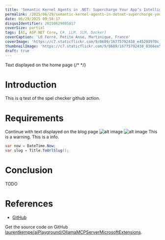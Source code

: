 ```yaml
---
title: 'Semantic Kernel Agents in .NET: Supercharge Your App’s Intelligence'
permalink: /2025/06/29/semantic-kernel-agents-in-dotnet-supercharge-your-app-intelligence/
date: 06/29/2025 09:58:17
disqusIdentifier: 20250629095817
coverSize: partial
tags: [AI, ASP.NET Core, C#, LLM, SLM, Docker]
coverCaption: 'LO Ferré, Petite Anse, Martinique, France'
coverImage: 'https://c7.staticflickr.com/9/8689/16775792438_e45283970c_h.jpg'
thumbnailImage: 'https://c7.staticflickr.com/9/8689/16775792438_8366ee5732_q.jpg'
draft: true
---
```

Text displayed on the home page
{/* <!-- more --> */}
# Introduction
This is q test of the spel checker github action.

# Requirements
Continue with text displayed on the blog page
![alt image](https://live.staticflickr.com/65535/49566323082_e1817988c2_c.jpg)
![alt image](/images/2025/dotnet-aspire_jetbrains-rider-services.png)
<Alert mode="warning">
This is a warning.
</Alert>
<Alert mode="info">
This is a info.
</Alert>
```csharp
var now = DateTime.Now;
var slug = Title.ToUrlSlug();
```
# Conclusion
TODO
# References
* [GitHub](https://github.com/laurentkempe/aiPlayground)

Get the source code on GitHub [laurentkempe/aiPlayground/OllamaMCPServerMicrosoftExtensions](TODO).

<GitHubCard user="laurentkempe" repo="aiPlayground" />